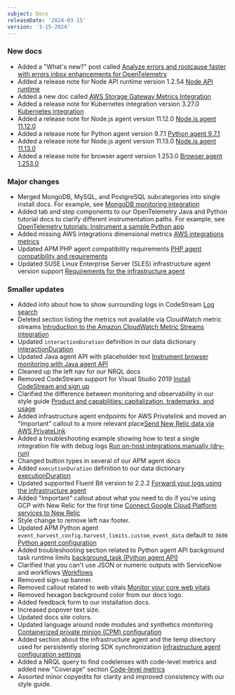 ```yaml
---
subject: Docs
releaseDate: '2024-03-15'
version: '3-15-2024'
---
```


### New docs

* Added a "What's new?" post called [Analyze errors and rootcause faster with errors inbox enhancements for OpenTelemetry](https://docs.newrelic.com/whats-new/2024/03/whats-new-03-11-errorsinbox/)
* Added a release note for Node API runtime version 1.2.54 [Node API runtime](https://docs.newrelic.com/docs/release-notes/synthetics-release-notes/node-api-runtime-release-notes/node-api-runtime-1.2.54/)
* Added a new doc called [AWS Storage Gateway Metrics Integration](/docs/infrastructure/amazon-integrations/aws-integrations-list/aws-storage-gateway)
* Added a release note for Kubernetes integration version 3.27.0 [Kubernetes integration](https://docs.newrelic.com/docs/release-notes/infrastructure-release-notes/kubernetes-integration-release-notes/kubernetes-integration-3-27-0/) 
* Added a release note for Node.js agent version 11.12.0 [Node.js agent 11.12.0](https://docs.newrelic.com/docs/release-notes/agent-release-notes/nodejs-release-notes/node-agent-11-12-0/)
* Added a release note for Python agent version 9.7.1 [Python agent 9.7.1](https://docs.newrelic.com/docs/release-notes/agent-release-notes/python-release-notes/python-agent-90701/)
* Added a release note for Node.js agent version 11.13.0 [Node.js agent 11.13.0](https://docs.newrelic.com/docs/release-notes/agent-release-notes/nodejs-release-notes/node-agent-11-13-0/)
* Added a release note for browser agent version 1.253.0 [Browser agent 1.253.0](https://docs.newrelic.com/docs/release-notes/new-relic-browser-release-notes/browser-agent-release-notes/browser-agent-v1.253.0/)

### Major changes

* Merged MongoDB, MySQL, and PostgreSQL subcategories into single install docs. For example, see [MongoDB monitoring integration](https://docs.newrelic.com/install/mongodb/)
* Added tab and step components to our OpenTelemetry Java and Python tutorial docs to clarify different instrumentation paths. For example, see [OpenTelemetry tutorials: Instrument a sample Python app](/docs/more-integrations/open-source-telemetry-integrations/opentelemetry/get-started/opentelemetry-tutorial-python/)
* Added missing AWS integrations dimensional metrics [AWS integrations metrics](/docs/infrastructure/amazon-integrations/get-started/aws-integrations-metrics)
* Updated APM PHP agent compatibility requirements [PHP agent compatibility and requirements](/docs/apm/agents/php-agent/getting-started/php-agent-compatibility-requirements)
* Updated SUSE Linux Enterprise Server (SLES) infrastructure agent version support [Requirements for the infrastructure agent](/docs/infrastructure/install-infrastructure-agent/get-started/requirements-infrastructure-agent/)


### Smaller updates

* Added info about how to show surrounding logs in CodeStream [Log search](/docs/codestream/observability/log-search)
* Deleted section listing the metrics not available via CloudWatch metric streams [Introduction to the Amazon CloudWatch Metric Streams integration](/docs/infrastructure/amazon-integrations/connect/aws-metric-stream)
* Updated `interactionDuration` definition in our data dictionary [interactionDuration](https://docs.newrelic.com/attribute-dictionary/?attributeSearch=interactionduration)
* Updated Java agent API with placeholder text [Instrument browser monitoring with Java agent API](/docs/apm/agents/java-agent/instrumentation/instrument-browser-monitoring-java-agent-api)
* Cleaned up the left nav for our NRQL docs
* Removed CodeStream support for Visual Studio 2019 [Install CodeStream and sign up](/docs/codestream/start-here/install-codestream)
* Clarified the difference between monitoring and observability in our style guide [Product and capabilities: capitalization, trademarks, and usage](/docs/style-guide/capitalization/product-capability-feature-usage)
* Added infrastructure agent endpoints for AWS Privatelink and moved an "Important" callout to a more relevant place[Send New Relic data via AWS PrivateLink](/docs/data-apis/custom-data/aws-privatelink)
* Added a troubleshooting example showing how to test a single integration file with debug logs [Run on-host integrations manually (dry-run)](/docs/infrastructure/host-integrations/troubleshooting/run-integrations-manually)
* Changed button types in several of our APM agent docs
* Added `executionDuration` definition to our data dictionary [executionDuration](https://docs.newrelic.com/attribute-dictionary/?attributeSearch=executionduration)
* Updated supported Fluent Bit version to 2.2.2 [Forward your logs using the infrastructure agent](/docs/logs/forward-logs/forward-your-logs-using-infrastructure-agent)
* Added "Important" callout about what you need to do if you're using GCP with New Relic for the first time [Connect Google Cloud Platform services to New Relic](/docs/infrastructure/google-cloud-platform-integrations/get-started/connect-google-cloud-platform-services-new-relic/) 
* Style change to remove left nav footer. 
* Updated APM Python agent `event_harvest_config.harvest_limits.custom_event_data` default to `3600` [Python agent configuration](/docs/apm/agents/python-agent/configuration/python-agent-configuration/#harvest-limits-custom-event-data)
* Added troubleshooting section related to Python agent API background task runtime limits [background_task (Python agent API)](/docs/apm/agents/python-agent/python-agent-api/backgroundtask-python-agent-api)
* Clarified that you can't use JSON or numeric outputs with ServiceNow and workflows [Workflows](/docs/alerts-applied-intelligence/applied-intelligence/incident-workflows/incident-workflows)
* Removed sign-up banner.
* Removed callout related to web vitals [Monitor your core web vitals](/docs/tutorial-improve-site-performance/guide-to-monitoring-core-web-vitals)
* Removed hexagon background color from our docs logo.
* Added feedback form to our installation docs.
* Increased popover text size.
* Updated docs site colors.
* Updated language around node modules and synthetics monitoring [Containerized private minion (CPM) configuration](/docs/synthetics/synthetic-monitoring/private-locations/containerized-private-minion-cpm-configuration/)
* Added section about the infrastructure agent and the temp directory used for persistently storing SDK synchronization [Infrastructure agent configuration settings](/docs/infrastructure/install-infrastructure-agent/configuration/infrastructure-agent-configuration-settings/)
* Added a NRQL query to find codelenses with code-level metrics and added new "Coverage" section [Code-level metrics](/docs/codestream/observability/code-level-metrics)
* Assorted minor copyedits for clarity and improved consistency with our style guide. 